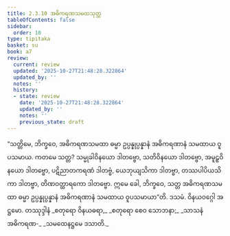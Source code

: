 ```yaml
---
title: 2.3.10 အဓိကရဏသမထသုတ္တ
tableOfContents: false
sidebar:
  order: 10
type: tipitaka
basket: su
book: a7
review:
  current: review
  updated: '2025-10-27T21:48:28.322864'
  updated_by: ''
  notes: ''
  history:
  - state: review
    date: '2025-10-27T21:48:28.322864'
    updated_by: ''
    notes: ''
    previous_state: draft
---
```



<ReviewStatus review={frontmatter.review} showDetails={true} />

<HypothesisAnnotation frontmatter={frontmatter} />

<DynamicBreadcrumb />

<Division number="84" book="a7" e="ch" v="16" p="507">

<Paragraph number="627" book="a7">
“သတ္တိမေ, ဘိက္ခဝေ, အဓိကရဏသမထာ ဓမ္မာ ဥပ္ပန္နုပ္ပန္နာနံ အဓိကရဏာနံ သမထာယ ဝူပသမာယ. ကတမေ သတ္တ? သမ္မုခါဝိနယော ဒါတဗ္ဗော, သတိဝိနယော ဒါတဗ္ဗော, အမူဠှဝိနယော ဒါတဗ္ဗော, ပဋိညာတကရဏံ ဒါတဗ္ဗံ, ယေဘုယျသိကာ ဒါတဗ္ဗာ, တဿပါပိယသိကာ ဒါတဗ္ဗာ, တိဏဝတ္ထာရကော ဒါတဗ္ဗော. ဣမေ ခေါ, ဘိက္ခဝေ, သတ္တ အဓိကရဏသမထာ ဓမ္မာ ဥပ္ပန္နုပ္ပန္နာနံ အဓိကရဏာနံ သမထာယ ဝူပသမာယာ”တိ.

</Paragraph>
</Division>

<Paragraph number="628" type="center" book="a7">
ဒသမံ.



</Paragraph>

<Paragraph number="629" type="center" book="a7">
ဝိနယဝဂ္ဂေါ အဋ္ဌမော.



</Paragraph>

<Paragraph number="630" type="center" book="a7">
တဿုဒ္ဒါနံ


</Paragraph>

<Paragraph number="631" type="verses" book="a7">
_စတုရော ဝိနယဓရာ,_  
_စတုရော စေဝ သောဘနာ;_  
_သာသနံ အဓိကရဏ-_  
_သမထေနဋ္ဌမေ ဒသာတိ._
</Paragraph>